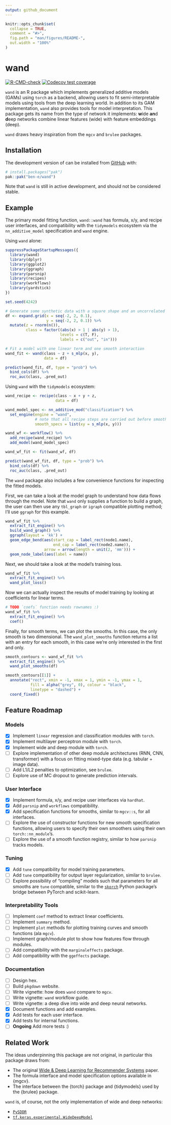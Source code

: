 ```yaml
---
output: github_document
---
```


<!-- README.md is generated from README.Rmd. Please edit that file -->

```r
knitr::opts_chunk$set(
  collapse = TRUE,
  comment = "#>",
  fig.path = "man/figures/README-",
  out.width = "100%"
)
```

# wand

<!-- badges: start -->
[![R-CMD-check](https://github.com/ben-e/wand/workflows/R-CMD-check/badge.svg)](https://github.com/ben-e/wand/actions)
[![Codecov test coverage](https://codecov.io/gh/ben-e/wand/branch/main/graph/badge.svg)](https://app.codecov.io/gh/ben-e/wand?branch=main)
<!-- badges: end -->

`wand` is an R package which implements generalized additive models (GAMs) using `torch` as a backend, allowing users to fit semi-interpretable models using tools from the deep learning world. In addition to its GAM implementation, `wand` also provides tools for model interpretation. This package gets its name from the type of network it implements: **w**ide **an**d **d**eep networks combine linear features (wide) with feature embeddings (deep).

`wand` draws heavy inspiration from the `mgcv` and `brulee` packages.

## Installation

The development version of can be installed from [GitHub](https://github.com/ben-e/wand) with:

```r
# install.packages("pak")
pak::pak("ben-e/wand")
```

Note that `wand` is still in active development, and should not be considered stable. 

## Example

The primary model fitting function, `wand::wand` has formula, x/y, and recipe user interfaces, and compatibility with the `tidymodels` ecosystem via the `nn_additive_model` specification and `wand` engine.

Using `wand` alone:

```r
suppressPackageStartupMessages({
  library(wand)
  library(dplyr)
  library(ggplot2)
  library(ggraph)
  library(parsnip)
  library(recipes)
  library(workflows)
  library(yardstick)
})

set.seed(4242)

# Generate some synthetic data with a square shape and an uncorrelated feature
df <- expand.grid(x = seq(-2, 2, 0.1), 
                  y = seq(-2, 2, 0.1)) %>% 
  mutate(z = rnorm(n()),
         class = factor((abs(x) > 1 | abs(y) > 1), 
                        levels = c(T, F), 
                        labels = c("out", "in")))

# Fit a model with one linear term and one smooth interaction
wand_fit <- wand(class ~ z + s_mlp(x, y),
                 data = df)

predict(wand_fit, df, type = "prob") %>% 
  bind_cols(df) %>% 
  roc_auc(class, .pred_out)
```

Using `wand` with the `tidymodels` ecosystem:

```r
wand_recipe <- recipe(class ~ x + y + z, 
                      data = df)

wand_model_spec <- nn_additive_mod("classification") %>% 
  set_engine(engine = "wand", 
             # note that all recipe steps are carried out before smoothing
             smooth_specs = list(xy = s_mlp(x, y)))

wand_wf <- workflow() %>% 
  add_recipe(wand_recipe) %>% 
  add_model(wand_model_spec)

wand_wf_fit <- fit(wand_wf, df)

predict(wand_wf_fit, df, type = "prob") %>% 
  bind_cols(df) %>% 
  roc_auc(class, .pred_out)
```

The `wand` package also includes a few convenience functions for inspecting the fitted models. 

First, we can take a look at the model graph to understand how data flows through the model. Note that `wand` only supplies a function to build a graph, the user can then use any `tbl_graph` or `igraph` compatible plotting method; I'll use `ggraph` for this example.

```r
wand_wf_fit %>% 
  extract_fit_engine() %>% 
  build_wand_graph() %>% 
  ggraph(layout = 'kk') +
  geom_edge_bend(aes(start_cap = label_rect(node1.name),
                     end_cap = label_rect(node2.name)),
                 arrow = arrow(length = unit(2, 'mm'))) +
  geom_node_label(aes(label = name))
```

Next, we should take a look at the model's training loss.

```r
wand_wf_fit %>% 
  extract_fit_engine() %>% 
  wand_plot_loss()
```

Now we can actually inspect the results of model training by looking at coefficients for linear terms.

```r
# TODO `coefs` function needs rownames :)
wand_wf_fit %>% 
  extract_fit_engine() %>% 
  coef()
```

Finally, for smooth terms, we can plot the smooths. In this case, the only smooth is two dimensional. The `wand_plot_smooths` function returns a list with an entry for each smooth, in this case we're only interested in the first and only.

```r
smooth_contours <- wand_wf_fit %>% 
  extract_fit_engine() %>%
  wand_plot_smooths(df)

smooth_contours[[1]] +
  annotate("rect", xmin = -1, xmax = 1, ymin = -1, ymax = 1,
           fill = alpha("grey", 0), colour = "black", 
           linetype = "dashed") +
  coord_fixed()
```

## Feature Roadmap

### Models

- [x] Implement `linear` regression and classification modules with `torch`.
- [x] Implement multilayer perceptron module with `torch`.
- [x] Implement wide and deep module with `torch`.
- [ ] Explore implementation of other deep module architectures (RNN, CNN, transformer) with a focus on fitting mixed-type data (e.g. tabular + image data).
- [ ] Add L1/L2 penalties to optimization, see `brulee`.
- [ ] Explore use of MC dropout to generate prediction intervals.

### User Interface

- [x] Implement formula, x/y, and recipe user interfaces via `hardhat`.
- [x] Add `parsnip` and `workflows` compatibility.
- [x] Add specification functions for smooths, similar to `mgcv::s`, for all interfaces.
- [ ] Explore the use of constructor functions for new smooth specification functions, allowing users to specify their own smoothers using their own `torch::nn_module`'s.
- [ ] Explore the use of a smooth function registry, similar to how `parsnip` tracks models.

### Tuning

- [x] Add `tune` compatibility for model training parameters.
- [ ] Add `tune` compatibility for output layer regularization, similar to `brulee`.
- [ ] Explore possibility of "compiling" models such that parameters for all smooths are `tune` compatible, similar to the [`skorch`](https://github.com/skorch-dev/skorch) Python package's bridge between PyTorch and scikit-learn.

### Interpretability Tools

- [ ] Implement `coef` method to extract linear coefficients.
- [ ] Implement `summary` method.
- [ ] Implement `plot` methods for plotting training curves and smooth functions (ala `mgcv`).
- [ ] Implement graph/module plot to show how features flow through modules.
- [ ] Add compatibility with the `marginaleffects` package.
- [ ] Add compatibility with the `ggeffects` package.   

### Documentation

- [ ] Design hex.
- [ ] Build `pkgdown` website.
- [ ] Write vignette: how does `wand` compare to `mgcv`.
- [ ] Write vignette: `wand` workflow guide.
- [ ] Write vignette: a deep dive into wide and deep neural networks.
- [x] Document functions and add examples.
- [x] Add tests for each user interface.
- [x] Add tests for internal functions.
- [ ] __Ongoing__ Add more tests :)

## Related Work

The ideas underpinning this package are not original, in particular this package draws from:

* The original [Wide & Deep Learning for Recommender Systems](https://arxiv.org/abs/1606.07792) paper.
* The formula interface and model specification options available in {mgcv}.
* The interface between the {torch} package and {tidymodels} used by the {brulee} package.

`wand` is, of course, not the only implementation of wide and deep networks:

* [`PySDDR`](https://github.com/HelmholtzAI-Consultants-Munich/PySDDR)
* [`tf.keras.experimental.WideDeepModel`](https://www.tensorflow.org/api_docs/python/tf/keras/experimental/WideDeepModel)

